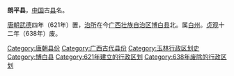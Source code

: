 '''朗平县'''，[[中国|中国]]古[[县|县]]名。

[[唐朝|唐朝]][[武德|武德]]四年（621年）置，[[治所|治所]]在今[[广西壮族自治区|广西壮族自治区]][[博白县|博白县]]北。属[[白州|白州]]。[[貞觀_(唐朝)|贞观]]十二年（638年）废。

{{唐朝行政区划小作品}}
[[Category:唐朝县份|Category:唐朝县份]]
[[Category:广西古代县份|Category:广西古代县份]]
[[Category:玉林行政区划史|Category:玉林行政区划史]]
[[Category:博白县|Category:博白县]]
[[Category:621年建立的行政区划|Category:621年建立的行政区划]]
[[Category:638年废除的行政区划|Category:638年废除的行政区划]]